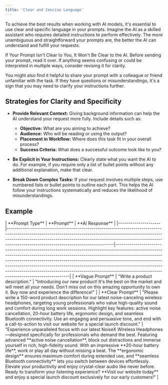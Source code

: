 ```yaml
---
title: 'Clear and Concise Language'
---
```


To achieve the best results when working with AI models, it's essential to use clear and specific language in your prompts. Imagine the AI as a skilled assistant who requires detailed instructions to perform effectively. The more unambiguous and straightforward your prompts are, the better the AI can understand and fulfill your requests.

<Warning>If Your Prompt Isn't Clear to You, It Won't Be Clear to the AI. Before sending your prompt, read it over. If anything seems confusing or could be interpreted in multiple ways, consider revising it for clarity.</Warning>

You might also find it helpful to share your prompt with a colleague or friend unfamiliar with the task. If they have questions or misunderstandings, it's a sign that you may need to clarify your instructions further.

## Strategies for Clarity and Specificity

- **Provide Relevant Context:** Giving background information can help the AI understand your request more fully. Include details such as:
  - **Objective:** What are you aiming to achieve?
  - **Audience:** Who will be reading or using the output?
  - **Placement in Workflow:** Where does this task fit in your overall process?
  - **Success Criteria:** What does a successful outcome look like to you?

- **Be Explicit in Your Instructions:** Clearly state what you want the AI to do. For example, if you require only a list of bullet points without any additional explanation, make that clear.

- **Break Down Complex Tasks:** If your request involves multiple steps, use numbered lists or bullet points to outline each part. This helps the AI follow your instructions systematically and reduces the likelihood of misunderstandings.

## Example

<AccordionGroup>
<Accordion title="Product Description Prompt">
| **Prompt Type**     | **Prompt**                                                                                                                                                                                                                                                                                    | **AI Response**                                                                                                                                                                                                                                                                                                                                                                                                                                             |
|---------------------|-----------------------------------------------------------------------------------------------------------------------------------------------------------------------------------------------------------------------------------------------------------------------------------------------|-------------------------------------------------------------------------------------------------------------------------------------------------------------------------------------------------------------------------------------------------------------------------------------------------------------------------------------------------------------------------------------------------------------------------------------------------------------|
| **Vague Prompt**    | "Write a product description."                                                                                                                                                                                                                                                                | "Introducing our new product! It's the best on the market and will meet all your needs. Don't miss out on this amazing opportunity to own it. Buy now and experience the difference!"                                                                                                                                                                                                                                  |
| **Clear Prompt**    | "Please write a 150-word product description for our latest noise-canceling wireless headphones, targeting young professionals who value high-quality sound and comfort during long work sessions. Highlight key features: active noise cancellation, 20-hour battery life, ergonomic design, and seamless Bluetooth connectivity. Use an engaging and persuasive tone, and end with a call-to-action to visit our website for a special launch discount." | "Experience unparalleled focus with our latest NoiseX Wireless Headphones—designed specifically for professionals who demand the best. Featuring advanced **active noise cancellation**, block out distractions and immerse yourself in rich, high-fidelity sound. With an impressive **20-hour battery life**, work or play all day without missing a beat. The **ergonomic design** ensures maximum comfort during extended use, and **seamless Bluetooth connectivity** lets you switch between devices effortlessly. Elevate your productivity and enjoy crystal-clear audio like never before. Ready to transform your listening experience? **Visit our website today** and enjoy a special launch discount exclusively for our early customers!" |

</Accordion>
</AccordionGroup>

